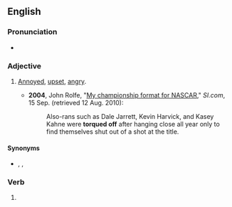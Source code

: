 ==English==

===Pronunciation===
* {{audio|en|En-au-torqued off.ogg|Audio (AU)}}

===Adjective===
{{en-adj}}

# {{lb|en|chiefly|US|idiomatic|slang}} [[annoyed|Annoyed]], [[upset]], [[angry]].
#* '''2004''', John Rolfe, "[https://web.archive.org/web/20041012064739/http://sportsillustrated.cnn.com/2004/writers/john_rolfe/09/15/nextel.cup/ My championship format for NASCAR]," ''SI.com'', 15 Sep. (retrieved 12 Aug. 2010):
#*: Also-rans such as Dale Jarrett, Kevin Harvick, and Kasey Kahne were '''torqued off''' after hanging close all year only to find themselves shut out of a shot at the title.

====Synonyms====
* {{l|en|browned off}}, {{l|en|cheesed off}}, {{l|en|pissed off}}

===Verb===
{{head|en|verb form}}

# {{en-past of|torque off}}